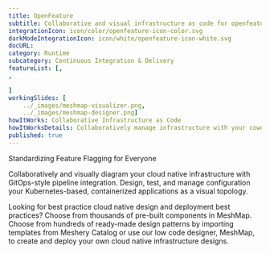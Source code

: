 ---title: OpenFeature  subtitle: Collaborative and visual infrastructure as code for openfeatureintegrationIcon: icon/color/openfeature-icon-color.svgdarkModeIntegrationIcon: icon/white/openfeature-icon-white.svgdocURL: category: Runtimesubcategory: Continuous Integration & DeliveryfeatureList: [,,]workingSlides: [    ../_images/meshmap-visualizer.png,    ../_images/meshmap-designer.png]howItWorks: Collaborative Infrastructure as CodehowItWorksDetails: Collaboratively manage infrastructure with your coworkers synchronously sharing the same designs.published: true---<p>    Standardizing Feature Flagging for Everyone</p><p>    Collaboratively and visually diagram your cloud native infrastructure with GitOps-style pipeline integration. Design, test, and manage configuration your Kubernetes-based, containerized applications as a visual topology.</p><p>    Looking for best practice cloud native design and deployment best practices? Choose from thousands of pre-built components in MeshMap. Choose from hundreds of ready-made design patterns by importing templates from Meshery Catalog or use our low code designer, MeshMap, to create and deploy your own cloud native infrastructure designs.</p>